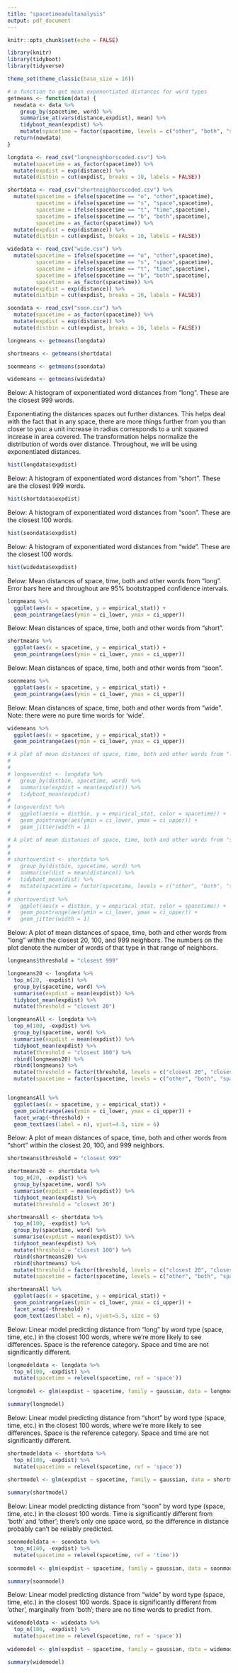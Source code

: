 ```yaml
---
title: "spacetimeadultanalysis"
output: pdf_document
---
```


```r
knitr::opts_chunk$set(echo = FALSE)
```

```r
library(knitr)
library(tidyboot)
library(tidyverse)

theme_set(theme_classic(base_size = 16))
```

```r
# a function to get mean exponentiated distances for word types
getmeans <- function(data) {
  newdata <- data %>%
    group_by(spacetime, word) %>%
    summarise_at(vars(distance,expdist), mean) %>%
    tidyboot_mean(expdist) %>%
    mutate(spacetime = factor(spacetime, levels = c("other", "both", "space", "time")))
  return(newdata)
}
```

```r
longdata <- read_csv("longneighborscoded.csv") %>%
  mutate(spacetime = as_factor(spacetime)) %>%
  mutate(expdist = exp(distance)) %>%
  mutate(distbin = cut(expdist, breaks = 10, labels = FALSE))

shortdata <- read_csv("shortneighborscoded.csv") %>%
  mutate(spacetime = ifelse(spacetime == "o", "other",spacetime),
         spacetime = ifelse(spacetime == "s", "space",spacetime),
         spacetime = ifelse(spacetime == "t", "time",spacetime),
         spacetime = ifelse(spacetime == "b", "both",spacetime),
         spacetime = as_factor(spacetime)) %>%
  mutate(expdist = exp(distance)) %>%
  mutate(distbin = cut(expdist, breaks = 10, labels = FALSE))

widedata <- read_csv("wide.csv") %>%
  mutate(spacetime = ifelse(spacetime == "o", "other",spacetime),
         spacetime = ifelse(spacetime == "s", "space",spacetime),
         spacetime = ifelse(spacetime == "t", "time",spacetime),
         spacetime = ifelse(spacetime == "b", "both",spacetime),
         spacetime = as_factor(spacetime)) %>%
  mutate(expdist = exp(distance)) %>%
  mutate(distbin = cut(expdist, breaks = 10, labels = FALSE))

soondata <- read_csv("soon.csv") %>%
  mutate(spacetime = as_factor(spacetime)) %>%
  mutate(expdist = exp(distance)) %>%
  mutate(distbin = cut(expdist, breaks = 10, labels = FALSE))

longmeans <- getmeans(longdata)

shortmeans <- getmeans(shortdata)

soonmeans <- getmeans(soondata)

widemeans <- getmeans(widedata)

```

Below: A histogram of exponentiated word distances from "long". These are the closest 999 words.

Exponentiating the distances spaces out further distances. This helps deal with the fact that in any space, there are more things further from you than closer to you: a unit increase in radius corresponds to a unit squared increase in area covered. The transformation helps normalize the distribution of words over distance. Throughout, we will be using exponentiated distances.

```r
hist(longdata$expdist)
```



Below: A histogram of exponentiated word distances from "short". These are the closest 999 words.

```r
hist(shortdata$expdist)
```



Below: A histogram of exponentiated word distances from "soon". These are the closest 100 words.

```r
hist(soondata$expdist)
```



Below: A histogram of exponentiated word distances from "wide". These are the closest 100 words.

```r
hist(widedata$expdist)
```



Below: Mean distances of space, time, both and other words from "long". Error bars here and throughout are 95% bootstrapped confidence intervals.

```r
longmeans %>%
  ggplot(aes(x = spacetime, y = empirical_stat)) +
  geom_pointrange(aes(ymin = ci_lower, ymax = ci_upper))
```



Below: Mean distances of space, time, both and other words from "short".

```r
shortmeans %>%
  ggplot(aes(x = spacetime, y = empirical_stat)) +
  geom_pointrange(aes(ymin = ci_lower, ymax = ci_upper))
```



Below: Mean distances of space, time, both and other words from "soon".

```r
soonmeans %>%
  ggplot(aes(x = spacetime, y = empirical_stat)) +
  geom_pointrange(aes(ymin = ci_lower, ymax = ci_upper))
```



Below: Mean distances of space, time, both and other words from "wide". Note: there were no pure time words for 'wide'.

```r
widemeans %>%
  ggplot(aes(x = spacetime, y = empirical_stat)) +
  geom_pointrange(aes(ymin = ci_lower, ymax = ci_upper))
```

```r
# A plot of mean distances of space, time, both and other words from "long" over distance bins.
# 
# 
# longoverdist <- longdata %>%
#   group_by(distbin, spacetime, word) %>%
#   summarise(expdist = mean(expdist)) %>%
#   tidyboot_mean(expdist) 
# 
# longoverdist %>%
#   ggplot(aes(x = distbin, y = empirical_stat, color = spacetime)) +
#   geom_pointrange(aes(ymin = ci_lower, ymax = ci_upper)) +
#   geom_jitter(width = 1)
```

```r
# A plot of mean distances of space, time, both and other words from "short" over distance bins.
# 
# 
# shortoverdist <- shortdata %>%
#   group_by(distbin, spacetime, word) %>%
#   summarise(dist = mean(distance)) %>%
#   tidyboot_mean(dist) %>%
#   mutate(spacetime = factor(spacetime, levels = c("other", "both", "space", "time")))
# 
# shortoverdist %>%
#   ggplot(aes(x = distbin, y = empirical_stat, color = spacetime)) +
#   geom_pointrange(aes(ymin = ci_lower, ymax = ci_upper)) +
#   geom_jitter(width = 1)
```



Below: A plot of mean distances of space, time, both and other words from "long" within the closest 20, 100, and 999 neighbors. The numbers on the plot denote the number of words of that type in that range of neighbors.

```r
longmeans$threshold = "closest 999"

longmeans20 <- longdata %>%
  top_n(20, -expdist) %>%
  group_by(spacetime, word) %>%
  summarise(expdist = mean(expdist)) %>%
  tidyboot_mean(expdist) %>%
  mutate(threshold = "closest 20")

longmeansAll <- longdata %>%
  top_n(100, -expdist) %>%
  group_by(spacetime, word) %>%
  summarise(expdist = mean(expdist)) %>%
  tidyboot_mean(expdist) %>%
  mutate(threshold = "closest 100") %>%
  rbind(longmeans20) %>%
  rbind(longmeans) %>%
  mutate(threshold = factor(threshold, levels = c("closest 20", "closest 100", "closest 999"))) %>%
  mutate(spacetime = factor(spacetime, levels = c("other", "both", "space", "time")))


longmeansAll %>%
  ggplot(aes(x = spacetime, y = empirical_stat)) +
  geom_pointrange(aes(ymin = ci_lower, ymax = ci_upper)) +
  facet_wrap(~threshold) +
  geom_text(aes(label = n), vjust=4.5, size = 6)
```


Below: A plot of mean distances of space, time, both and other words from "short" within the closest 20, 100, and 999 neighbors.

```r
shortmeans$threshold = "closest 999"

shortmeans20 <- shortdata %>%
  top_n(20, -expdist) %>%
  group_by(spacetime, word) %>%
  summarise(expdist = mean(expdist)) %>%
  tidyboot_mean(expdist) %>%
  mutate(threshold = "closest 20")

shortmeansAll <- shortdata %>%
  top_n(100, -expdist) %>%
  group_by(spacetime, word) %>%
  summarise(expdist = mean(expdist)) %>%
  tidyboot_mean(expdist) %>%
  mutate(threshold = "closest 100") %>%
  rbind(shortmeans20) %>%
  rbind(shortmeans) %>%
  mutate(threshold = factor(threshold, levels = c("closest 20", "closest 100", "closest 999"))) %>%
  mutate(spacetime = factor(spacetime, levels = c("other", "both", "space", "time"))) 

shortmeansAll %>%
  ggplot(aes(x = spacetime, y = empirical_stat)) +
  geom_pointrange(aes(ymin = ci_lower, ymax = ci_upper)) +
  facet_wrap(~threshold) +
  geom_text(aes(label = n), vjust=5.5, size = 6) 

```



Below: Linear model predicting distance from "long" by word type (space, time, etc.) in the closest 100 words, where we're more likely to see differences. Space is the reference category. Space and time are not significantly different.

```r
longmodeldata <- longdata %>%
  top_n(100, -expdist) %>%
  mutate(spacetime = relevel(spacetime, ref = 'space'))
         
longmodel <- glm(expdist ~ spacetime, family = gaussian, data = longmodeldata)

summary(longmodel)
```



Below: Linear model predicting distance from "short" by word type (space, time, etc.) in the closest 100 words, where we're more likely to see differences. Space is the reference category. Space and time are not significantly different.

```r
shortmodeldata <- shortdata %>%
  top_n(100, -expdist) %>%
  mutate(spacetime = relevel(spacetime, ref = 'space'))
         
shortmodel <- glm(expdist ~ spacetime, family = gaussian, data = shortmodeldata)

summary(shortmodel)
```



Below: Linear model predicting distance from "soon" by word type (space, time, etc.) in the closest 100 words. Time is significantly different from 'both' and 'other'; there's only one space word, so the difference in distance probably can't be reliably predicted.

```r
soonmodeldata <- soondata %>%
  top_n(100, -expdist) %>%
  mutate(spacetime = relevel(spacetime, ref = 'time'))
         
soonmodel <- glm(expdist ~ spacetime, family = gaussian, data = soonmodeldata)

summary(soonmodel)
```



Below: Linear model predicting distance from "wide" by word type (space, time, etc.) in the closest 100 words. Space is significantly different from 'other', marginally from 'both'; there are no time words to predict from.

```r
widemodeldata <- widedata %>%
  top_n(100, -expdist) %>%
  mutate(spacetime = relevel(spacetime, ref = 'space'))
         
widemodel <- glm(expdist ~ spacetime, family = gaussian, data = widemodeldata)

summary(widemodel)
```